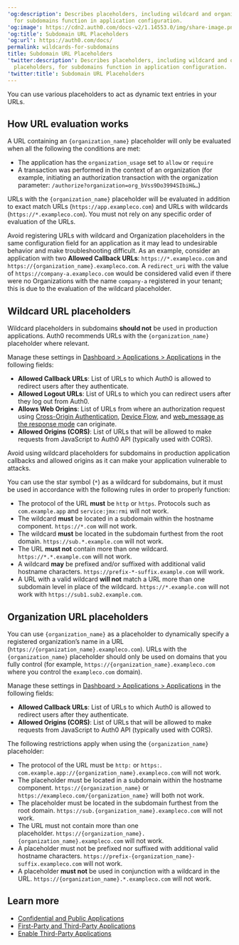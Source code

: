 ---
'og:description': Describes placeholders, including wildcard and organization placeholders,
  for subdomains function in application configuration.
'og:image': https://cdn2.auth0.com/docs-v2/1.14553.0/img/share-image.png
'og:title': Subdomain URL Placeholders
'og:url': https://auth0.com/docs/
permalink: wildcards-for-subdomains
title: Subdomain URL Placeholders
'twitter:description': Describes placeholders, including wildcard and organization
  placeholders, for subdomains function in application configuration.
'twitter:title': Subdomain URL Placeholders
---
You can use various placeholders to act as dynamic text entries in your URLs.

## How URL evaluation works

A URL containing an `{organization_name}` placeholder will only be evaluated when all the following the conditions are met:

* The application has the `organization_usage` set to `allow` or `require`
* A transaction was performed in the context of an organization (for example, initiating an authorization transaction with the organization parameter: `/authorize?organization=org_bVss9Do3994SIbiH&…`)

URLs with the `{organization_name}` placeholder will be evaluated in addition to exact match URLs (`https://app.exampleco.com`) and URLs with wildcards (`https://*.exampleco.com`). You must not rely on any specific order of evaluation of the URLs.

Avoid registering URLs with wildcard and Organization placeholders in the same configuration field for an application as it may lead to undesirable behavior and make troubleshooting difficult. As an example, consider an application with two **Allowed Callback URLs**: `https://*.exampleco.com` and `https://{organization_name}.exampleco.com`. A `redirect_uri` with the value of `https://company-a.exampleco.com` would be considered valid even if there were no Organizations with the name `company-a` registered in your tenant; this is due to the evaluation of the wildcard placeholder.

## Wildcard URL placeholders

Wildcard placeholders in subdomains **should not** be used in production applications. Auth0 recommends URLs with the `{organization_name}` placeholder where relevant.

Manage these settings in [Dashboard > Applications > Applications](https://manage.auth0.com/#/applications) in the following fields:

* **Allowed Callback URLs**: List of URLs to which Auth0 is allowed to redirect users after they authenticate.
* **Allowed Logout URLs**: List of URLs to which you can redirect users after they log out from Auth0.
* **Allows Web Origins**: List of URLs from where an authorization request using [Cross-Origin Authentication](/docs/authenticate/login/cross-origin-authentication), [Device Flow](/docs/get-started/authentication-and-authorization-flow/device-authorization-flow), and [web_message as the response mode](/docs/authenticate/protocols/oauth) can originate.
* **Allowed Origins (CORS)**: List of URLs that will be allowed to make requests from JavaScript to Auth0 API (typically used with CORS).

Avoid using wildcard placeholders for subdomains in production application callbacks and allowed origins as it can make your application vulnerable to attacks.

You can use the star symbol (`*`) as a wildcard for subdomains, but it must be used in accordance with the following rules in order to properly function:

* The protocol of the URL **must** be `http` or `https`. Protocols such as `com.example.app` and `service:jmx:rmi` will not work.
* The wildcard **must** be located in a subdomain within the hostname component. `https://*.com` will not work.
* The wildcard **must** be located in the subdomain furthest from the root domain. `https://sub.*.example.com` will not work.
* The URL **must not** contain more than one wildcard. `https://*.*.example.com` will not work.
* A wildcard **may** be prefixed and/or suffixed with additional valid hostname characters. `https://prefix-*-suffix.example.com` will work.
* A URL with a valid wildcard **will not** match a URL more than one subdomain level in place of the wildcard. `https://*.example.com` will not work with `https://sub1.sub2.example.com`.

## Organization URL placeholders

You can use `{organization_name}` as a placeholder to dynamically specify a registered organization’s name in a URL (`https://{organization_name}.exampleco.com`). URLs with the `{organization_name}` placeholder should only be used on domains that you fully control (for example, `https://{organization_name}.exampleco.com` where you control the `exampleco.com` domain).

Manage these settings in [Dashboard > Applications > Applications](https://manage.auth0.com/#/applications) in the following fields:

* **Allowed Callback URLs**: List of URLs to which Auth0 is allowed to redirect users after they authenticate.
* **Allowed Origins (CORS)**: List of URLs that will be allowed to make requests from JavaScript to Auth0 API (typically used with CORS).

The following restrictions apply when using the `{organization_name}` placeholder:

* The protocol of the URL must be `http:` or `https:`. `com.example.app://{organization_name}.exampleco.com` will not work.
* The placeholder must be located in a subdomain within the hostname component. `https://{organization_name}` or `https://exampleco.com/{organization_name}` will both not work.
* The placeholder must be located in the subdomain furthest from the root domain. `https://sub.{organization_name}.exampleco.com` will not work.
* The URL must not contain more than one placeholder. `https://{organization_name}.{organization_name}.exampleco.com` will not work.
* A placeholder must not be prefixed nor suffixed with additional valid hostname characters. `https://prefix-{organization_name}-suffix.exampleco.com` will not work.
* A placeholder **must not** be used in conjunction with a wildcard in the URL. `https://{organization_name}.*.exampleco.com` will not work.

## Learn more

* [Confidential and Public Applications](/docs/get-started/applications/confidential-and-public-applications)
* [First-Party and Third-Party Applications](/docs/get-started/applications/confidential-and-public-applications/first-party-and-third-party-applications)
* [Enable Third-Party Applications](/docs/get-started/applications/confidential-and-public-applications/enable-third-party-applications)